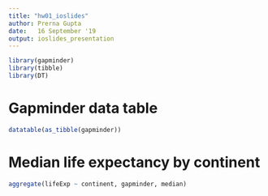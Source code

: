 ```yaml
---
title: "hw01_ioslides"
author: Prerna Gupta
date:   16 September '19
output: ioslides_presentation
---
```


```r
library(gapminder)
library(tibble)
library(DT)
```

# Gapminder data table

```r
datatable(as_tibble(gapminder))
```

<!-- This is a useful set of data for practising r markdown-->

# Median life expectancy by continent
```r
aggregate(lifeExp ~ continent, gapminder, median)
```
